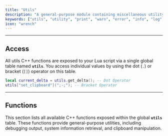 ```yaml
---
title: "Utils"
description: "A general-purpose module containing miscellaneous utility functions for debugging, system interaction, clipboard management, and accessing essential window/process information."
keywords: ["utils", "utility", "print", "warn", "error", "info", "log", "clipboard", "window", "process", "delta", "miscellaneous"]
icon: "wrench"
---
```


---

## Access

All utils C++ functions are exposed to your Lua script via a single global table named **`utils`**. You access individual values by using the dot (`.`) or bracket (`[]`) operator on this table.

```lua Utils Usage Example
local current_delta = utils.get_delta(); -- Dot Operator
utils["set_clipboard"](";-;"); -- Bracket Operator
```

---

## Functions

This section lists all available C++ functions exposed within the global **`utils`** table. These functions provide general-purpose utilities, including debugging output, system information retrieval, and clipboard manipulation.